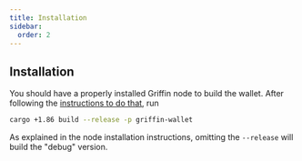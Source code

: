 ```yaml
---
title: Installation
sidebar:
  order: 2
---
```


## Installation

You should have a properly installed Griffin node to build the wallet. After following the [instructions to do that](https://github.com/txpipe/griffin/blob/main/README.md#installation), run

```bash
cargo +1.86 build --release -p griffin-wallet
```

As explained in the node installation instructions, omitting the `--release` will build the "debug" version.
